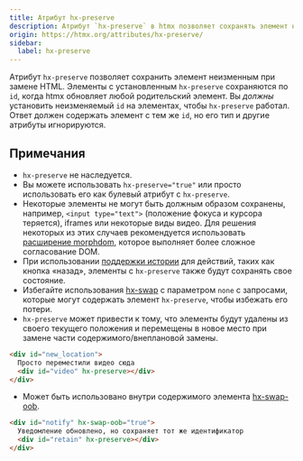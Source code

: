 ```yaml
---
title: Атрибут hx-preserve
description: Атрибут `hx-preserve` в htmx позволяет сохранять элемент неизменным при замене HTML. Элементы с установленным `hx-preserve` сохраняются по `id` при обновлении htmx любого родительского элемента.
origin: https://htmx.org/attributes/hx-preserve/
sidebar:
  label: hx-preserve
---
```


Атрибут `hx-preserve` позволяет сохранить элемент неизменным при замене HTML. Элементы с установленным `hx-preserve` сохраняются по `id`, когда htmx обновляет любой родительский элемент. Вы *должны* установить неизменяемый `id` на элементах, чтобы `hx-preserve` работал. Ответ должен содержать элемент с тем же `id`, но его тип и другие атрибуты игнорируются.

## Примечания

* `hx-preserve` не наследуется.
* Вы можете использовать `hx-preserve="true"` или просто использовать его как булевый атрибут с `hx-preserve`.
* Некоторые элементы не могут быть должным образом сохранены, например, `<input type="text">` (положение фокуса и курсора теряется), iframes или некоторые виды видео. Для решения некоторых из этих случаев рекомендуется использовать [расширение morphdom](https://github.com/bigskysoftware/htmx-extensions/blob/main/src/morphdom-swap/README.md), которое выполняет более сложное согласование DOM.
* При использовании [поддержки истории](https://htmx.org/docs/#history) для действий, таких как кнопка «назад», элементы с `hx-preserve` также будут сохранять свое состояние.
* Избегайте использования [hx-swap](/attributes/hx-swap/) с параметром `none` с запросами, которые могут содержать элемент `hx-preserve`, чтобы избежать его потери.
* `hx-preserve` может привести к тому, что элементы будут удалены из своего текущего положения и перемещены в новое место при замене части содержимого/внеплановой замены.

```html wrap
<div id="new_location">
  Просто переместили видео сюда
  <div id="video" hx-preserve></div>
</div>
```

* Может быть использовано внутри содержимого элемента [hx-swap-oob](/attributes/hx-swap-oob/).

```html wrap
<div id="notify" hx-swap-oob="true">
  Уведомление обновлено, но сохраняет тот же идентификатор
  <div id="retain" hx-preserve></div>
</div>
```

